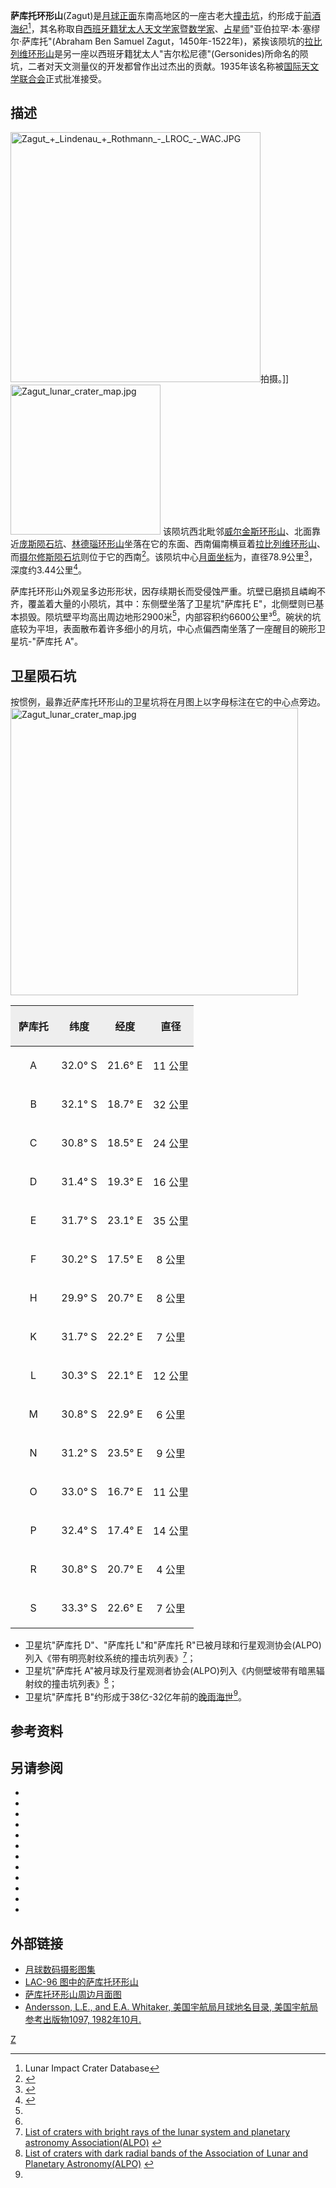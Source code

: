 {{lunar crater data|
 image=Normal Zagut-LOiv-088-h3.jpg|240px]]|
 caption=[[月球轨道器4号|月球轨道器4号]]拍摄的图像|
 latitude=31.94|
 N_or_S=S|
 longitude=21.89|
 E_or_W=E|
 diameter=78.9公里|
 depth=3.44公里|
 colong=339|
 eponym=亚伯拉罕·本·塞·萨库托}}
'''萨库托环形山'''(Zagut)是[[月球正面|月球正面]]东南高地区的一座古老大[[撞击坑|撞击坑]]，约形成于[[前酒海纪|前酒海纪]]<ref name=LICD>Lunar Impact Crater Database</ref>，其名称取自[[塞法迪犹太人|西班牙籍犹太人]][[天文学家|天文学家]]暨[[数学家|数学家]]、[[占星术|占星师]]"亚伯拉罕·本·塞缪尔·萨库托"(Abraham Ben Samuel Zagut，1450年-1522年)，紧挨该陨坑的[[拉比列维环形山|拉比列维环形山]]是另一座以西班牙籍犹太人"吉尔松尼德"(Gersonides)所命名的陨坑，二者对天文测量仪的开发都曾作出过杰出的贡献。1935年该名称被[[国际天文学联合会|国际天文学联合会]]正式批准接受。

==描述==
[[Image:Zagut_+_Lindenau_+_Rothmann_-_LROC_-_WAC.JPG|400px]]拍摄。]]
[[Image:Zagut_lunar_crater_map.jpg|240px]]
该陨坑西北毗邻[[威尔金斯环形山|威尔金斯环形山]]、北面靠近[[庞斯陨石坑|庞斯陨石坑]]、[[林德瑙环形山|林德瑙环形山]]坐落在它的东面、西南偏南横亘着[[拉比列维环形山|拉比列维环形山]]、而[[摄尔修斯陨石坑|摄尔修斯陨石坑]]则位于它的西南<ref>{{Cite web |url=http://planetarynames.wr.usgs.gov/images/Lunar/lac_96_lo.pdf |title=Crater Zagut on LAC-96 map. |access-date=2016-09-12 |archive-date=2013-02-20 |archive-url=https://web.archive.org/web/20130220212022/http://planetarynames.wr.usgs.gov/images/Lunar/lac_96_lo.pdf |dead-url=no }}</ref>。该陨坑中心[[月面坐标|月面坐标]]为{{Coord|31.94|S|21.89|E|globe:Moon|nogoogle=1|noosm=1}}，直径78.9公里<ref name="IAU">{{Cite web |url=http://planetarynames.wr.usgs.gov/Feature/6691 |title=Directory of the International Astronomical Union |access-date=2016-09-12 |archive-date=2020-07-28 |archive-url=https://web.archive.org/web/20200728091221/https://planetarynames.wr.usgs.gov/Feature/6691 |dead-url=no }}</ref>，深度约3.44公里<ref>{{Cite web |url=http://fisherka.csolutionshosting.net/astronote/plan/craterdepth/html/CraterDepthFeatureNameWestfall.html |title=John E. Westfall's Atlas of the Lunar Terminator, Cambridge Univ. Press (2000) |accessdate=2016-09-12 |archive-date=2014-12-18 |archive-url=https://archive.today/20141218234310/http://fisherka.csolutionshosting.net/astronote/plan/craterdepth/html/CraterDepthFeatureNameWestfall.html |dead-url=yes }}</ref>。

萨库托环形山外观呈多边形形状，因存续期长而受侵蚀严重。坑壁已磨损且嶙峋不齐，覆盖着大量的小陨坑，其中：东侧壁坐落了卫星坑"萨库托 E"，北侧壁则已基本损毁。陨坑壁平均高出周边地形2900米<ref name="LICD"/>，内部容积约6600公里³<ref name="LICD"/>。碗状的坑底较为平坦，表面散布着许多细小的月坑，中心点偏西南坐落了一座醒目的碗形卫星坑-"萨库托 A"。

==卫星陨石坑==
按惯例，最靠近萨库托环形山的卫星坑将在月图上以字母标注在它的中心点旁边。
[[Image:Zagut_lunar_crater_map.jpg|460px]]

{| class="wikitable"
!width="25%" style="background:#eeeeee;" |萨库托
!width="25%" style="background:#eeeeee;" |纬度
!width="25%" style="background:#eeeeee;" |经度 
!width="25%" style="background:#eeeeee;" |直径
|-
|align="center"|A
|align="center"|32.0° S
|align="center"|21.6° E
|align="center"|11 公里
|-
|align="center"|B
|align="center"|32.1° S
|align="center"|18.7° E
|align="center"|32 公里
|-
|align="center"|C
|align="center"|30.8° S
|align="center"|18.5° E
|align="center"|24 公里
|-
|align="center"|D
|align="center"|31.4° S
|align="center"|19.3° E
|align="center"|16 公里
|-
|align="center"|E
|align="center"|31.7° S
|align="center"|23.1° E
|align="center"|35 公里
|-
|align="center"|F
|align="center"|30.2° S
|align="center"|17.5° E
|align="center"|8 公里
|-
|align="center"|H
|align="center"|29.9° S
|align="center"|20.7° E
|align="center"|8 公里
|-
|align="center"|K
|align="center"|31.7° S
|align="center"|22.2° E
|align="center"|7 公里
|-
|align="center"|L
|align="center"|30.3° S
|align="center"|22.1° E
|align="center"|12 公里
|-
|align="center"|M
|align="center"|30.8° S
|align="center"|22.9° E
|align="center"|6 公里
|-
|align="center"|N
|align="center"|31.2° S
|align="center"|23.5° E
|align="center"|9 公里
|-
|align="center"|O
|align="center"|33.0° S
|align="center"|16.7° E
|align="center"|11 公里
|-
|align="center"|P
|align="center"|32.4° S
|align="center"|17.4° E
|align="center"|14 公里
|-
|align="center"|R
|align="center"|30.8° S
|align="center"|20.7° E
|align="center"|4 公里
|-
|align="center"|S
|align="center"|33.3° S
|align="center"|22.6° E
|align="center"|7 公里
|}{{clear}}
* 卫星坑"萨库托 D"、"萨库托 L"和"萨库托 R"已被月球和行星观测协会(ALPO)列入《带有明亮射纹系统的撞击坑列表》<ref>[http://www.zone-vx.com/alpo-rays-table.pdf List of craters with bright rays of the lunar system and planetary astronomy Association(ALPO)] {{webarchive|url=https://web.archive.org/web/20160304213831/http://www.zone-vx.com/alpo-rays-table.pdf |date=2016-03-04 }}</ref>；
* 卫星坑"萨库托 A"被月球及行星观测者协会(ALPO)列入《内侧壁坡带有暗黑辐射纹的撞击坑列表》<ref>[http://www.zone-vx.com/alpo-bcp-longlist.pdf List of craters with dark radial bands of the Association of Lunar and Planetary Astronomy(ALPO)] {{webarchive|url=https://web.archive.org/web/20131203025135/http://www.zone-vx.com/alpo-bcp-longlist.pdf |date=2013-12-03 }}</ref>；
* 卫星坑"萨库托 B"约形成于38亿-32亿年前的[[晚雨海世|晚雨海世]]<ref name="LICD"/>。

==参考资料==
{{Reflist}}

==另请参阅==
{{refbegin}}
* {{cite book
  | last1 = Andersson
  | first1 = L. E.
  | last2 = Whitaker
  | first2 = E. A.
  | authorlink2 = Ewen Whitaker
  | date = 1982
  | title = [[NASA|NASA]] Catalogue of Lunar Nomenclature
  | publisher = NASA RP-1097
  | ref = harv
  }}
* {{cite web
  | last = Blue
  | first = Jennifer
  | date = July 25, 2007
  | title = Gazetteer of Planetary Nomenclature
  | publisher = [[United_States_Geological_Survey|USGS]]
  | url = http://planetarynames.wr.usgs.gov/
  | accessdate = 2007-08-05
  | ref = harv
  | archive-date = 2019-12-05
  | archive-url = https://web.archive.org/web/20191205162958/https://planetarynames.wr.usgs.gov/
  | dead-url = no
  }}
* {{cite book
  | last1 = Bussey
  | first1 = B.
  | authorlink1 = Ben Bussey
  | last2 = Spudis
  | first2 = P.
  | authorlink2 = Paul Spudis
  | date = 2004
  | title = The Clementine Atlas of the Moon
  | publisher = Cambridge University Press
  | location = New York
  | isbn = 978-0-521-81528-4
  | ref = harv
  }}
* {{cite book
  | last1 = Cocks
  | first1 = Elijah E.
  | last2 = Cocks
  | first2 = Josiah C.
  | date = 1995
  | title = Who's Who on the Moon: A Biographical Dictionary of Lunar Nomenclature
  | url = https://archive.org/details/isbn_9780936389271
  | publisher = Tudor Publishers
  | isbn = 978-0-936389-27-1
  | ref = harv
  }}
* {{cite web
  | last = McDowell
  | first = Jonathan
  | date = July 15, 2007
  | url = http://host.planet4589.org/astro/lunar/
  | title = Lunar Nomenclature
  | publisher = Jonathan's Space Report
  | accessdate = 2007-10-24
  | ref = harv
  | archive-date = 2019-06-21
  | archive-url = https://web.archive.org/web/20190621012337/http://host.planet4589.org/astro/lunar/
  | dead-url = no
  }}
* {{cite journal| last1 = Menzel| first1 = D. H.| last2 = Minnaert| first2 = M.| last3 = Levin| first3 = B.| last4 = Dollfus| first4 = A.| last5 = Bell| first5 = B.| title = Report on Lunar Nomenclature by the Working Group of Commission 17 of the IAU| doi = 10.1007/BF00171763| journal = Space Science Reviews| volume = 12| issue = 2| pages = 136–186| year = 1971| pmid = | pmc =| bibcode = 1971SSRv...12..136M| ref = harv}}
* {{cite book
  | first = Patrick
  | last = Moore
  | authorlink = Patrick Moore
  | date = 2001
  | title = On the Moon
  | url = https://archive.org/details/patrickmooreonmo00patr
  | publisher = Sterling Publishing Co
  | isbn = 978-0-304-35469-6
  | ref = harv
  }}
* {{cite book
  | first = Fred W.
  | last = Price
  | date = 1988
  | title = The Moon Observer's Handbook
  | publisher = Cambridge University Press
  | isbn = 978-0-521-33500-3
  | ref = harv
  }}
* {{cite book
  | last = Rükl
  | first = Antonín
  | authorlink = Antonín Rükl
  | date = 1990
  | title = Atlas of the Moon
  | publisher = Kalmbach Books
  | isbn = 978-0-913135-17-4
  | ref = harv
  }}
* {{cite book
  | last = Webb
  | first = Rev. T. W.
  | authorlink = Thomas William Webb
  | date = 1962
  | title = Celestial Objects for Common Telescopes
  | url = https://archive.org/details/celestialobjects00webb
  | edition = 6th revised
  | publisher = Dover
  | isbn = 978-0-486-20917-3
  | ref = harv
  }}
* {{cite book
  | first = Ewen A.
  | last = Whitaker
  | authorlink = Ewen Whitaker
  | date = 1999
  | title = Mapping and Naming the Moon
  | publisher = Cambridge University Press
  | isbn = 978-0-521-62248-6
  | ref = harv
  }}
* {{cite book
  | first = Peter T.
  | last = Wlasuk
  | date = 2000
  | title = Observing the Moon
  | publisher = Springer
  | isbn = 978-1-85233-193-1
  | ref = harv
 }}
{{refend}}

==外部链接==
*[http://www.lpi.usra.edu/resources/lunar_orbiter/bin/srch_nam.shtml?Zagut%7C0 月球数码摄影图集] {{Wayback|url=http://www.lpi.usra.edu/resources/lunar_orbiter/bin/srch_nam.shtml?Zagut%7C0 |date=20201127013608 }}
*[http://www.lpi.usra.edu/resources/mapcatalog/LAC/lac96/ LAC-96 图中的萨库托环形山] {{Wayback|url=http://www.lpi.usra.edu/resources/mapcatalog/LAC/lac96/ |date=20160304065630 }}
*[http://www.lpi.usra.edu/resources/mapcatalog/usgs/I690/ 萨库托环形山周边月面图] {{Wayback|url=http://www.lpi.usra.edu/resources/mapcatalog/usgs/I690/ |date=20160304083345 }}
*[http://planet4589.org/astro/lunar/RP-1097.pdf Andersson, L.E., and E.A. Whitaker, 美国宇航局月球地名目录, 美国宇航局参考出版物1097, 1982年10月.] {{Wayback|url=http://planet4589.org/astro/lunar/RP-1097.pdf |date=20141006125838 }}

[[Category:月球环形山|Z]]
{{月球環形山 (T-Z)}}